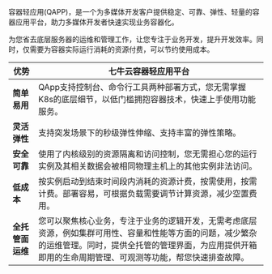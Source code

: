 容器轻应用(QAPP)，是一个为多媒体开发客户提供稳定、可靠、弹性、轻量的容器应用平台，助力多媒体开发者快速实现业务容器化。

为您省去底层服务器的运维和管理工作，让您专注于业务开发，提升开发效率。同时，仅需要为容器实际运行消耗的资源付费，可以节约使用成本。

| 优势             | 七牛云容器轻应用平台                                         |
| ---------------- | ------------------------------------------------------------ |
| **简单易用**     | QApp支持控制台、命令行工具两种部署方式，您无需掌握K8s的底层细节，以低门槛拥抱容器技术，快速上手使用功能服务。 |
| **灵活弹性**     | 支持突发场景下的秒级弹性伸缩、支持丰富的弹性策略。           |
| **安全可靠**     | 使用了内核级别的资源隔离和访问控制，您无需担心您的运行实例及其相关数据会被相同物理主机上的其他实例非法访问。 |
| **低成本**       | 按实例启动到结束时间段内消耗的资源计费，按需使用，按需计费。部署容易，可根据负载需要调节计算资源，减少空置费用。 |
| **全托管面运维** | 您可以聚焦核心业务，专注于业务的逻辑开发，无需考虑底层资源，例如集群可用性、容量和性能等方面的问题，减少繁杂的运维管理。同时，提供全托管的管理界面，为应用提供开箱即用的生命周期管理、可观测等功能，帮您快速排查故障。 |


